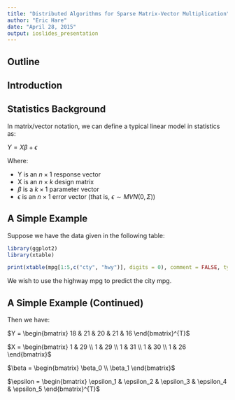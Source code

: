 ```yaml
---
title: "Distributed Algorithms for Sparse Matrix-Vector Multiplication"
author: "Eric Hare"
date: "April 28, 2015"
output: ioslides_presentation
---
```


## Outline

## Introduction

## Statistics Background
In matrix/vector notation, we can define a typical linear model in statistics as:

$Y = X\beta + \epsilon$

Where:

- Y is an $n \times 1$ response vector
- X is an $n \times k$ design matrix
- $\beta$ is a $k \times 1$ parameter vector
- $\epsilon$ is an $n \times 1$ error vector (that is, $\epsilon \sim MVN(0, \Sigma)$)

## A Simple Example
Suppose we have the data given in the following table:
```r
library(ggplot2)
library(xtable)

print(xtable(mpg[1:5,c("cty", "hwy")], digits = 0), comment = FALSE, type = "html")
```

We wish to use the highway mpg to predict the city mpg.

## A Simple Example (Continued)
Then we have:

$Y = \begin{bmatrix}
        18 & 21 & 20 & 21 & 16
     \end{bmatrix}^{T}$
     
$X = \begin{bmatrix}
        1 & 29 \\
        1 & 29 \\
        1 & 31 \\
        1 & 30 \\
        1 & 26
     \end{bmatrix}$
     
$\beta = \begin{bmatrix}
        \beta_0 \\
        \beta_1
     \end{bmatrix}$
     
$\epsilon = \begin{bmatrix}
        \epsilon_1 & \epsilon_2 & \epsilon_3 & \epsilon_4 & \epsilon_5
     \end{bmatrix}^{T}$
